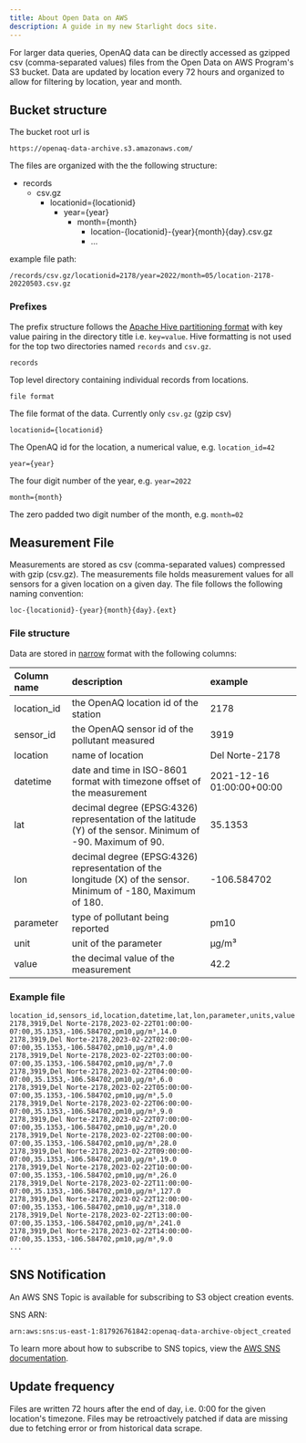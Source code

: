 ```yaml
---
title: About Open Data on AWS
description: A guide in my new Starlight docs site.
---
```

For larger data queries, OpenAQ data can be directly accessed as gzipped csv
(comma-separated values) files from the Open Data on AWS Program's S3 bucket.
Data are updated by location every 72 hours and organized to allow for
filtering by location, year and month.


## Bucket structure

The bucket root url is 

```
https://openaq-data-archive.s3.amazonaws.com/
```

The files are organized with the the following structure:


<FileTree>

- records
  - csv.gz
    - locationid=\{locationid\}
      - year=\{year\}
        - month=\{month\}
          - location-\{locationid\}-\{year\}\{month\}\{day\}.csv.gz
          - ...

</FileTree>



example file path:

```
/records/csv.gz/locationid=2178/year=2022/month=05/location-2178-20220503.csv.gz
```

### Prefixes

The prefix structure follows the [Apache Hive partitioning format](https://athena.guide/articles/hive-style-partitioning/) with key value pairing in the directory title i.e. `key=value`. Hive formatting is not used for the top two directories named `records` and `csv.gz`.

 `records`

Top level directory containing individual records from locations.

 `file format`

The file format of the data. Currently only `csv.gz` (gzip csv)

 `locationid={locationid}`

The OpenAQ id for the location, a numerical value, e.g. `location_id=42`

 `year={year}`

The four digit number of the year, e.g. `year=2022`

`month={month}`

The zero padded two digit number of the month, e.g. `month=02`

## Measurement File

Measurements are stored as csv (comma-separated values) compressed with gzip (csv.gz). The measurements file holds measurement values for all sensors for a given location on a given day. The file follows the following naming convention: 

`loc-{locationid}-{year}{month}{day}.{ext}`

### File structure

Data are stored in [narrow](https://en.wikipedia.org/wiki/Wide_and_narrow_data#Narrow) format with the following columns: 

| Column name | description                                                                                                    | example                   |
| :---------- | :------------------------------------------------------------------------------------------------------------- | :------------------------ |
| location_id | the OpenAQ location id of the station                                                                          | 2178                      |
| sensor_id   | the OpenAQ sensor id of the pollutant measured                                                                 | 3919                      |
| location    | name of location                                                                                               | Del Norte-2178            |
| datetime    | date and time in ISO-8601 format with timezone offset of the measurement                                       | 2021-12-16 01:00:00+00:00 |
| lat         | decimal degree (EPSG:4326) representation of the latitude (Y) of the sensor. Minimum of -90. Maximum of 90.    | 35.1353                   |
| lon         | decimal degree (EPSG:4326) representation of the longitude (X) of the sensor. Minimum of -180, Maximum of 180. | \-106.584702              |
| parameter   | type of pollutant being reported                                                                               | pm10                      |
| unit        | unit of the parameter                                                                                          | µg/m³                     |
| value       | the decimal value of the measurement                                                                           | 42.2                      |

### Example file

```csv
location_id,sensors_id,location,datetime,lat,lon,parameter,units,value
2178,3919,Del Norte-2178,2023-02-22T01:00:00-07:00,35.1353,-106.584702,pm10,µg/m³,14.0
2178,3919,Del Norte-2178,2023-02-22T02:00:00-07:00,35.1353,-106.584702,pm10,µg/m³,4.0
2178,3919,Del Norte-2178,2023-02-22T03:00:00-07:00,35.1353,-106.584702,pm10,µg/m³,7.0
2178,3919,Del Norte-2178,2023-02-22T04:00:00-07:00,35.1353,-106.584702,pm10,µg/m³,6.0
2178,3919,Del Norte-2178,2023-02-22T05:00:00-07:00,35.1353,-106.584702,pm10,µg/m³,5.0
2178,3919,Del Norte-2178,2023-02-22T06:00:00-07:00,35.1353,-106.584702,pm10,µg/m³,9.0
2178,3919,Del Norte-2178,2023-02-22T07:00:00-07:00,35.1353,-106.584702,pm10,µg/m³,20.0
2178,3919,Del Norte-2178,2023-02-22T08:00:00-07:00,35.1353,-106.584702,pm10,µg/m³,28.0
2178,3919,Del Norte-2178,2023-02-22T09:00:00-07:00,35.1353,-106.584702,pm10,µg/m³,19.0
2178,3919,Del Norte-2178,2023-02-22T10:00:00-07:00,35.1353,-106.584702,pm10,µg/m³,26.0
2178,3919,Del Norte-2178,2023-02-22T11:00:00-07:00,35.1353,-106.584702,pm10,µg/m³,127.0
2178,3919,Del Norte-2178,2023-02-22T12:00:00-07:00,35.1353,-106.584702,pm10,µg/m³,318.0
2178,3919,Del Norte-2178,2023-02-22T13:00:00-07:00,35.1353,-106.584702,pm10,µg/m³,241.0
2178,3919,Del Norte-2178,2023-02-22T14:00:00-07:00,35.1353,-106.584702,pm10,µg/m³,9.0
...

```

## SNS Notification

An AWS SNS Topic is available for subscribing to S3 object creation events.

SNS ARN:

```
arn:aws:sns:us-east-1:817926761842:openaq-data-archive-object_created
```

To learn more about how to subscribe to SNS topics, view the
[AWS SNS documentation](https://docs.aws.amazon.com/sns/latest/dg/sns-create-subscribe-endpoint-to-topic.html).

## Update frequency

Files are written 72 hours after the end of day, i.e. 0:00 for the given
location's timezone. Files may be retroactively patched if data are missing due
to fetching error or from historical data scrape.

